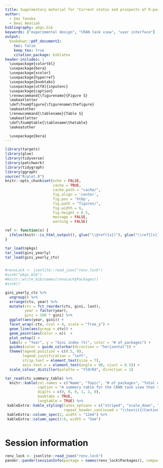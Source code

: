 ```yaml
---
title: Supplmentary material for "Current status and prospects of R-packages for the design of experiments"
author:
  - Emi Tanaka
  - Dewi Amaliah 
bibliography: pkgs.bib
keywords: ["experimental design", "CRAN task view", "user interface"]
output: 
  bookdown::pdf_document2:
    toc: false
    keep_tex: true
    citation_package: biblatex
header-includes: |
  \usepackage{colortbl}
  \usepackage{bera}
  \usepackage{xcolor}
  \usepackage{hyperref}
  \usepackage{booktabs}
  \usepackage[utf8]{inputenc}
  \usepackage{caption}
  \renewcommand{\figurename}{Figure S}
  \makeatletter
  \def\fnum@figure{\figurename\thefigure}
  \makeatother
  \renewcommand{\tablename}{Table S}
  \makeatletter
  \def\fnum@table{\tablename\thetable}
  \makeatother

  \usepackage{bera}
---
```



```r
library(targets)
library(glue)
library(tidyverse)
library(patchwork)
library(tidygraph)
library(ggraph)
source("R/plot.R")
knitr::opts_chunk$set(echo = FALSE, 
                      cache = TRUE,
                      cache.path = "cache/",
                      fig.align = 'center', 
                      fig.pos = 'htbp', 
                      fig.path = "figures/",
                      fig.width = 6,
                      fig.height = 6.5,
                      message = FALSE,
                      warning = FALSE)

ref <- function(x) {
  ifelse(knitr::is_html_output(), glue("\\@ref({x})"), glue("\\ref{[x]}", .open = "[", .close = "]"))
}

tar_load(npkgs)
tar_load(gini_yearly)
tar_load(gini_yearly_ctv)


#renvLock <- jsonlite::read_json("renv.lock")
#sink("pkgs.bib")
#knitr::write_bib(names(renvLock$Packages))
#sink()
```

```r
gini_yearly_ctv %>% 
  ungroup() %>%  
  arrange(ctv, year) %>% 
  mutate(ctv = fct_reorder(ctv, gini, last),
         year = factor(year),
         gini = 100 * gini) %>%  
  ggplot(aes(year, gini)) + 
  facet_wrap(~ctv, ncol = 4, scale = "free_y") + 
  geom_line(aes(group = ctv)) + 
  geom_point(aes(color = n))  +
  plot_setup() +
  labs(x = "Year", y = "Gini index (%)", color = "# of packages") +
  guides(color = guide_colorbar(direction = "horizontal")) +
  theme(legend.position = c(0.5, 0), 
        legend.justification = "left",
        strip.text = element_text(size = 7),
        axis.text.x = element_text(angle = 90, vjust = 0.5)) +
  scale_colour_distiller(palette = "YlOrRd", direction = 1) 
```

```r
tar_read(ctv_summary_table) %>% 
  knitr::kable(col.names = c("Name", "Topic", "# of packages", "Total # of contributors" , "Average # of contributors", "Intra-connectivity (%)"), 
               caption = "A summary table for the CRAN task view that shows in order: the name of the task view, the full topic name, the total of packages, the total number of contributors, the average number of contributors, and the intra-connectivity. The intra-connectivity measures the percentage of packages that depends, suggest or imports at least one other package within the same task view. A low intra-connectivity suggests that development within the topic mostly occur in silos whilst high  intra-connectivity suggests that there are more interactions within the topic. The row is ordered by the average number of contributors.",
               digits = c(0, 0, 0, 1, 2, 0),
               booktabs = TRUE,
               longtable = TRUE) %>%
 kableExtra::kable_styling(latex_options = c("striped", "scale_down", "repeat_header"),
                           repeat_header_continued = "\\textit{(Continued on next page...)}") %>% 
 kableExtra::column_spec(2, width = "12em") %>% 
 kableExtra::column_spec(3:6, width = "5em")
  
```

# Session information {-}

```r
renv_lock <- jsonlite::read_json("renv.lock")
pander::pander(sessionInfo(package = names(renv_lock$Packages)), compact = FALSE)
```

